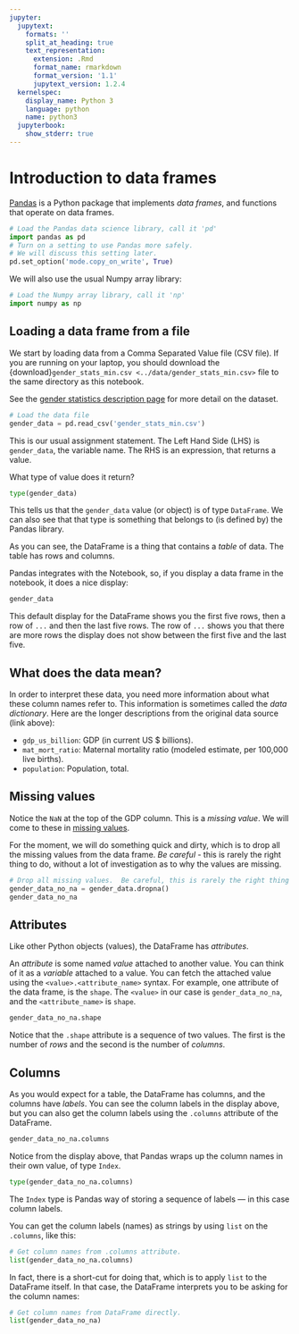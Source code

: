 ```yaml
---
jupyter:
  jupytext:
    formats: ''
    split_at_heading: true
    text_representation:
      extension: .Rmd
      format_name: rmarkdown
      format_version: '1.1'
      jupytext_version: 1.2.4
  kernelspec:
    display_name: Python 3
    language: python
    name: python3
  jupyterbook:
    show_stderr: true
---
```


# Introduction to data frames


[Pandas](https://pandas.pydata.org) is a Python package that implements *data
frames*, and functions that operate on data frames.

```python
# Load the Pandas data science library, call it 'pd'
import pandas as pd
# Turn on a setting to use Pandas more safely.
# We will discuss this setting later.
pd.set_option('mode.copy_on_write', True)
```

We will also use the usual Numpy array library:

```python
# Load the Numpy array library, call it 'np'
import numpy as np
```

## Loading a data frame from a file

We start by loading data from a Comma Separated Value file (CSV
file).  If you are running on your laptop, you should download
the {download}`gender_stats_min.csv <../data/gender_stats_min.csv>`
file to the same directory as this notebook.

See the [gender statistics description page](../data/gender_stats) for more
detail on the dataset.

```python
# Load the data file
gender_data = pd.read_csv('gender_stats_min.csv')
```

This is our usual assignment statement. The Left Hand Side (LHS) is
`gender_data`, the variable name.  The RHS is an expression, that returns a
value.

What type of value does it return?

```python
type(gender_data)
```

This tells us that the `gender_data` value (or object) is of type `DataFrame`.
We can also see that that type is something that belongs to (is defined by) the
Pandas library.

As you can see, the DataFrame is a thing that contains a *table* of data.  The
table has rows and columns.

Pandas integrates with the Notebook, so, if you display a data frame in the
notebook, it does a nice display:

```python
gender_data
```

This default display for the DataFrame shows you the first five rows, then a
row of `...` and then the last five rows.  The row of `...` shows you that
there are more rows the display does not show between the first five and the
last five.

## What does the data mean?

In order to interpret these data, you need more information about what these
column names refer to.  This information is sometimes called the *data
dictionary*.  Here are the longer descriptions from the original data source
(link above):

* `gdp_us_billion`: GDP (in current US \$ billions).
* `mat_mort_ratio`: Maternal mortality ratio (modeled estimate, per 100,000
  live births).
* `population`: Population, total.


## Missing values

Notice the `NaN` at the top of the GDP column.  This is a *missing value*.  We
will come to these in [missing values](missing_values).

For the moment, we will do something quick and dirty, which is to drop all the
missing values from the data frame.   *Be careful* - this is rarely the right
thing to do, without a lot of investigation as to why the values are missing.

```python
# Drop all missing values.  Be careful, this is rarely the right thing to do.
gender_data_no_na = gender_data.dropna()
gender_data_no_na
```

## Attributes

Like other Python objects (values), the DataFrame has *attributes*.

An *attribute* is some named *value* attached to another value.  You can think
of it as a *variable* attached to a value.  You can fetch the attached value
using the `<value>.<attribute_name>` syntax.  For example, one attribute of the
data frame, is the `shape`.  The `<value>` in our case is `gender_data_no_na`,
and the `<attribute_name>` is `shape`.

```python
gender_data_no_na.shape
```

Notice that the `.shape` attribute is a sequence of two values.  The first is
the number of *rows* and the second is the number of *columns*.

## Columns

As you would expect for a table, the DataFrame has columns, and the columns
have *labels*.   You can see the column labels in the display above, but you
can also get the column labels using the `.columns` attribute of the DataFrame.

```python
gender_data_no_na.columns
```

Notice from the display above, that Pandas wraps up the column names in their
own value, of type `Index`.

```python
type(gender_data_no_na.columns)
```

The `Index` type is Pandas way of storing a sequence of labels — in this case
column labels.

You can get the column labels (names) as strings by using `list` on the
`.columns`, like this:

```python
# Get column names from .columns attribute.
list(gender_data_no_na.columns)
```

In fact, there is a short-cut for doing that, which is to apply `list` to the
DataFrame itself.  In that case, the DataFrame interprets you to be asking for
the column names:

```python
# Get column names from DataFrame directly.
list(gender_data_no_na)
```
